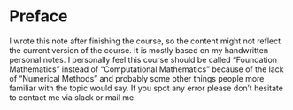 # Preface {-}

I wrote this note after finishing the course, so the content might not reflect the current version of the course. It is mostly based on my handwritten personal notes. I personally feel this course should be called "Foundation Mathematics" instead of "Computational Mathematics" because of the lack of "Numerical Methods" and probably some other things people more familiar with the topic would say. If you spot any error please don't hesitate to contact me via slack or mail me. 